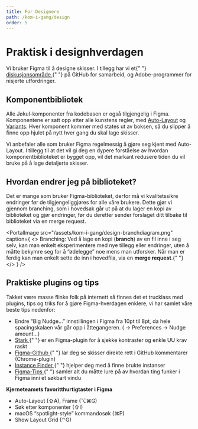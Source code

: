 ```yaml
---
title: For Designere
path: /kom-i-gang/design
order: 5
---
```



# Praktisk i designhverdagen

<Ingress>
    Vi bruker Figma til å designe skisser. I tillegg har vi et{" "}
    <a href="https://github.com/fremtind/jokul/discussions" className="jkl-link">
        diskusjonsområde
    </a>{" "}
    på GitHub for samarbeid, og Adobe-programmer for nisjerte utfordringer.
</Ingress>

## Komponentbibliotek

Alle Jøkul-komponenter fra kodebasen er også tilgjengelig i Figma. Komponentene er satt opp etter alle kunstens regler, med [Auto-Layout](https://help.figma.com/hc/en-us/articles/360040451373-Create-dynamic-designs-with-auto-layout) og [Variants](https://help.figma.com/hc/en-us/articles/360056440594-Create-and-use-variants). Hver komponent kommer med states ut av boksen, så du slipper å finne opp hjulet på nytt hver gang du skal lage skisser.

Vi anbefaler alle som bruker Figma regelmessig å gjøre seg kjent med Auto-Layout. I tillegg til at det vil gi deg en dypere forståelse av hvordan komponentbiblioteket er bygget opp, vil det markant redusere tiden du vil bruke på å lage detaljerte skisser.

<PortalImage
    src="/assets/kom-i-gang/components-example.png"
    alt="Skjermbilde som viser tre knappekomponenter til venstre for Figmas liste over komponenter fra komponentbiblioteket"
    disableFullscreen
/>

## Hvordan endrer jeg på biblioteket?

Det er mange som bruker Figma-biblioteket, derfor må vi kvalitetssikre endringer før de tilgjengeliggjøres for alle våre brukere. Dette gjør vi gjennom branching, som i hovedsak går ut på at du lager en kopi av biblioteket og gjør endringer, før du deretter sender forslaget ditt tilbake til biblioteket via en merge request.

<Grid className="jkl-portal-paragraph">
    <NavCard
        href="https://help.figma.com/hc/en-us/articles/360063144053-Create-branches-and-merge-changes"
        title="Branching"
        description="Aldri brukt branching i Figma før? Ta en kikk på introduksjonen fra Figma."
    />
    <NavCard
        href="/guider/hvordan-endre-jokul#klar-for-å-lansere-huskelista-hjelper-deg-"
        title="Endre på Jøkul"
        description="Det er et par ting å huske på, så ta en kikk på tipsene vi har skrevet."
    />
</Grid>

<PortalImage
    src="/assets/kom-i-gang/design-branchdiagram.png"
    caption={
        <>
            Branching: Ved å lage en kopi (<b>branch</b>) av en fil inne i seg selv, kan man enkelt eksperimentere med
            nye tillegg eller endringer, uten å måtte bekymre seg for å “ødelegge” noe mens man utforsker. Når man er
            ferdig kan man enkelt sette de inn i hovedfila, via en <b>merge request</b>.{" "}
        </>
    }
/>

## Praktiske plugins og tips

Takket være masse flinke folk på internett så finnes det et trucklass med plugins, tips og triks for å gjøre Figma-hverdagen enklere, vi har samlet våre beste tips nedenfor:

<ul>
    <li>
        Endre “Big Nudge...” innstillingen i Figma fra 10pt til 8pt, da hele spacingskalaen vår går opp i åttegangeren.
        (<FigmaLogo /> → Preferences → Nudge amount...)
    </li>
    <li>
        <a className="jkl-link" href="https://www.figma.com/community/plugin/732603254453395948/Stark">
            Stark
        </a>{" "}
        er en Figma-plugin for å sjekke kontraster og enkle UU krav raskt
    </li>
    <li>
        <a
            className="jkl-link"
            href="https://chrome.google.com/webstore/detail/figma-github/bieeiojdjdkkacfckmaamnbinloppgjf"
        >
            Figma-Github
        </a>{" "}
        lar deg se skisser direkte rett i GitHub kommentarer (Chrome-plugin)
    </li>
    <li>
        <a className="jkl-link" href="https://www.figma.com/community/plugin/741895659787979282/Instance-Finder">
            Instance Finder
        </a>{" "}
        hjelper deg med å finne brukte instanser
    </li>
    <li>
        <a className="jkl-link" href="https://www.figma.com/community/plugin/973621811122426089/Figma-Tips">
            Figma-Tips
        </a>{" "}
        samler alt du måtte lure på av hvordan ting funker i Figma inni et søkbart vindu
    </li>
</ul>

**Kjerneteamets favoritthurtigtaster i Figma**

-   Auto-Layout (⇧A), Frame (⌥⌘G)
-   Søk etter komponenter (⇧I)
-   macOS “spotlight-style” kommandosøk (⌘P)
-   Show Layout Grid (⌃G)
